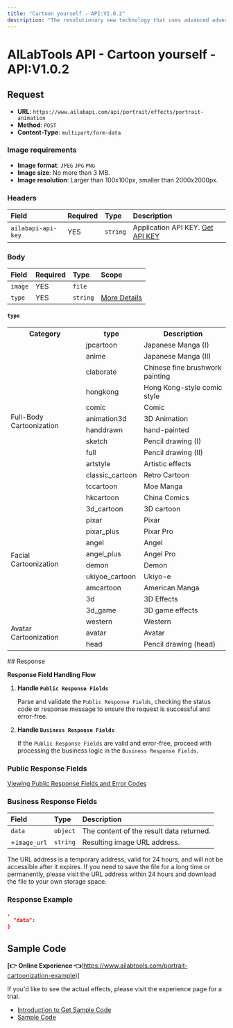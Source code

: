 ```yaml
---
title: "Cartoon yourself - API:V1.0.2"
description: "The revolutionary new technology that uses advanced adversarial generation network technology to create highly cute cartoon faces with artistic aesthetics for users. With multi-dimensional retention of user characteristics, you can get the effect of a thousand faces! Choose from a variety of cartoon effects including Pixar, 3D, angel, devil, ukiyo-e, American comic, pop, Japanese comic, Chinese comic, retro comic, moe comic, hand-drawn, pencil drawing, and art effects. With Cartoon Yourself, you can turn any picture into a cartoon and add a unique touch of art to your photos. Get creative and cartoon yourself today!"
---
```


# AILabTools API - Cartoon yourself - API:V1.0.2

## Request

- **URL**: `https://www.ailabapi.com/api/portrait/effects/portrait-animation`
- **Method**: `POST`
- **Content-Type**: `multipart/form-data`

### Image requirements

- **Image format**: `JPEG` `JPG` `PNG`
- **Image size**: No more than 3 MB.
- **Image resolution**: Larger than 100x100px, smaller than 2000x2000px.

### Headers

| Field              | Required | Type     | Description                                        |
|:-------------------|:---------|:---------|:---------------------------------------------------|
| `ailabapi-api-key` | YES      | `string` | Application API KEY. [Get API KEY](/doc/get-api-key) |

### Body

| Field   | Required | Type     | Scope                 |
|:--------|:---------|:---------|:----------------------|
| `image` | YES      | `file`   |                       |
| `type`  | YES      | `string` | [More Details](#type) |

#### `type` 

<table>
  <tr>
    <th>Category</th>
    <th>type</th>
    <th>Description</th>
  </tr>
  <tr>
    <td rowspan="13">Full-Body Cartoonization</td>
    <td>jpcartoon</td>
    <td>Japanese Manga (I)</td>
  </tr>
  <tr>
    <td>anime</td>
    <td>Japanese Manga (II)</td>
  </tr>
  <tr>
    <td>claborate</td>
    <td>Chinese fine brushwork painting</td>
  </tr>
  <tr>
    <td>hongkong</td>
    <td>Hong Kong-style comic style</td>
  </tr>
  <tr>
    <td>comic</td>
    <td>Comic</td>
  </tr>
  <tr>
    <td>animation3d</td>
    <td>3D Animation</td>
  </tr>
  <tr>
    <td>handdrawn</td>
    <td>hand-painted</td>
  </tr>
  <tr>
    <td>sketch</td>
    <td>Pencil drawing (I)</td>
  </tr>
  <tr>
    <td>full</td>
    <td>Pencil drawing (II)</td>
  </tr>
  <tr>
    <td>artstyle</td>
    <td>Artistic effects</td>
  </tr>
  <tr>
    <td>classic_cartoon</td>
    <td>Retro Cartoon</td>
  </tr>
  <tr>
    <td>tccartoon</td>
    <td>Moe Manga</td>
  </tr>
  <tr>
    <td>hkcartoon</td>
    <td>China Comics</td>
  </tr>

  <tr>
    <td rowspan="10">Facial Cartoonization</td>
    <td>3d_cartoon</td>
    <td>3D cartoon</td>
  </tr>
  <tr>
    <td>pixar</td>
    <td>Pixar</td>
  </tr>
  <tr>
    <td>pixar_plus</td>
    <td>Pixar Pro</td>
  </tr>
  <tr>
    <td>angel</td>
    <td>Angel</td>
  </tr>
  <tr>
    <td>angel_plus</td>
    <td>Angel Pro</td>
  </tr>
  <tr>
    <td>demon</td>
    <td>Demon</td>
  </tr>
  <tr>
    <td>ukiyoe_cartoon</td>
    <td>Ukiyo-e</td>
  </tr>
  <tr>
    <td>amcartoon</td>
    <td>American Manga</td>
  </tr>
  <tr>
    <td>3d</td>
    <td>3D Effects</td>
  </tr>
  <tr>
    <td>3d_game</td>
    <td>3D game effects</td>
  </tr>

  <tr>
    <td rowspan="4">Avatar Cartoonization</td>
    <td>western</td>
    <td>Western</td>
  </tr>
  <tr>
    <td>avatar</td>
    <td>Avatar</td>
  </tr>
  <tr>
    <td>head</td>
    <td>Pencil drawing (head)</td>
  </tr>

</table>
## Response

**Response Field Handling Flow**

1. **Handle `Public Response Fields`**

   Parse and validate the `Public Response Fields`, checking the status code or response message to ensure the request is successful and error-free.

2. **Handle `Business Response Fields`**

   If the `Public Response Fields` are valid and error-free, proceed with processing the business logic in the `Business Response Fields`.

### Public Response Fields

<a href="/doc/response-description" target="_blank">Viewing Public Response Fields and Error Codes</a>

### Business Response Fields

| Field        | Type     | Description                              |
|:-------------|:---------|:-----------------------------------------|
| `data`       | `object` | The content of the result data returned. |
| +`image_url` | `string` | Resulting image URL address.             |

The URL address is a temporary address, valid for 24 hours, and will not be accessible after it expires. If you need to save the file for a long time or permanently, please visit the URL address within 24 hours and download the file to your own storage space.

### Response Example

```json
,
  "data":           
}
```

## Sample Code

**[👉 Online Experience 👈**(https://www.ailabtools.com/portrait-cartoonization-example)]

If you'd like to see the actual effects, please visit the experience page for a trial.

- [Introduction to Get Sample Code](get-sample-code)
- [Sample Code][PostmanURL]

[PostmanURL]: https://documenter.getpostman.com/view/26387069/2s93JxqgHE#61918668-cec5-45d4-b462-24f51c56fc3a